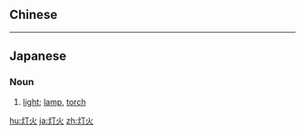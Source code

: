 {{also|燈火}}
==Chinese==
{{zh-see|燈火}}

----

==Japanese==
{{ja-kanjitab|とう|か|yomi=on}}

===Noun===
{{ja-noun|とうか|kyu=燈火}}

# [[light]]; [[lamp]], [[torch]]

[[hu:灯火]]
[[ja:灯火]]
[[zh:灯火]]
